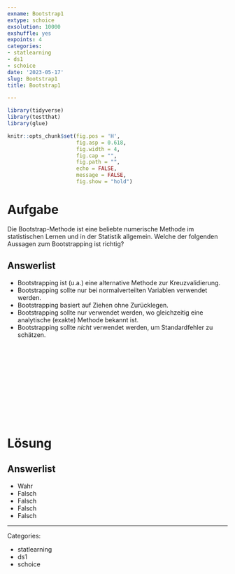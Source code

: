 ```yaml
---
exname: Bootstrap1
extype: schoice
exsolution: 10000
exshuffle: yes
expoints: 4
categories:
- statlearning
- ds1
- schoice
date: '2023-05-17'
slug: Bootstrap1
title: Bootstrap1

---
```





```r
library(tidyverse)
library(testthat)
library(glue)
```


```r
knitr::opts_chunk$set(fig.pos = 'H',
                      fig.asp = 0.618,
                      fig.width = 4,
                      fig.cap = "", 
                      fig.path = "",
                      echo = FALSE,
                      message = FALSE,
                      fig.show = "hold")
```






# Aufgabe

Die Bootstrap-Methode ist eine beliebte numerische Methode im statistischen Lernen und in der Statistik allgemein. Welche der folgenden Aussagen zum Bootstrapping ist richtig?


Answerlist
----------
* Bootstrapping ist (u.a.) eine alternative Methode zur Kreuzvalidierung.
* Bootstrapping sollte nur bei normalverteilten Variablen verwendet werden.
* Bootstrapping basiert auf Ziehen ohne Zurücklegen.
* Bootstrapping sollte nur verwendet werden, wo gleichzeitig eine analytische (exakte) Methode bekannt ist.
* Bootstrapping sollte *nicht* verwendet werden, um Standardfehler zu schätzen.




</br>
</br>
</br>
</br>
</br>
</br>
</br>
</br>
</br>
</br>

# Lösung




Answerlist
----------


* Wahr
* Falsch
* Falsch
* Falsch
* Falsch





---

Categories: 

- statlearning
- ds1
- schoice

